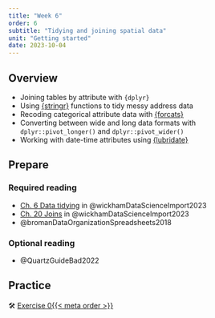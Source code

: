 ```yaml
---
title: "Week 6"
order: 6
subtitle: "Tidying and joining spatial data"
unit: "Getting started"
date: 2023-10-04
---
```


## Overview

-   Joining tables by attribute with `{dplyr}`
-   Using [{stringr}](https://stringr.tidyverse.org/) functions to tidy messy address data
-   Recoding categorical attribute data with [{forcats}](https://forcats.tidyverse.org/)
-   Converting between wide and long data formats with `dplyr::pivot_longer()` and `dplyr::pivot_wider()`
-   Working with date-time attributes using [{lubridate}](https://lubridate.tidyverse.org/)

## Prepare

### Required reading

-   [Ch. 6 Data tidying](https://r4ds.hadley.nz/data-tidy.html) in @wickhamDataScienceImport2023
-   [Ch. 20 Joins](https://r4ds.hadley.nz/joins) in @wickhamDataScienceImport2023
-   @bromanDataOrganizationSpreadsheets2018

### Optional reading

-   @QuartzGuideBad2022

## Practice

🛠️️ [Exercise 0{{< meta order >}}](../exercises/exercise_0%7B%7B%3C%20meta%20order%20%3E%7D%7D.html)
